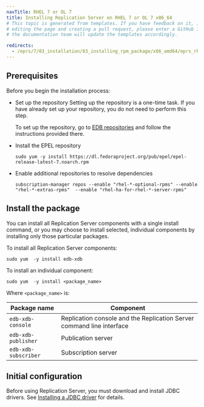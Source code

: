 ```yaml
---
navTitle: RHEL 7 or OL 7
title: Installing Replication Server on RHEL 7 or OL 7 x86_64
# This topic is generated from templates. If you have feedback on it, instead of
# editing the page and creating a pull request, please enter a GitHub issue and
# the documentation team will update the templates accordingly.

redirects:
  - /eprs/7/03_installation/03_installing_rpm_package/x86_amd64/eprs_rhel7_x86
---
```


## Prerequisites

Before you begin the installation process:

- Set up the repository
  Setting up the repository is a one-time task. If you have already set up your repository, you do not need to perform this step.

  To set up the repository, go to [EDB repositories](https://www.enterprisedb.com/repos-downloads) and follow the instructions provided there.

- Install the EPEL repository

  ```shell
  sudo yum -y install https://dl.fedoraproject.org/pub/epel/epel-release-latest-7.noarch.rpm
  ```

- Enable additional repositories to resolve dependencies
  ```shell
  subscription-manager repos --enable "rhel-*-optional-rpms" --enable "rhel-*-extras-rpms"  --enable "rhel-ha-for-rhel-*-server-rpms"
  ```

## Install the package

You can install all Replication Server components with a single install command, or you may choose to install selected, individual components by installing only those particular packages.

To install all Replication Server components:

```shell
sudo yum  -y install edb-xdb
```

To install an individual component:

```shell
sudo yum  -y install <package_name>
```

Where `<package_name>` is:

| Package name         | Component                                                             |
| -------------------- | --------------------------------------------------------------------- |
| `edb-xdb-console`    | Replication console and the Replication Server command line interface |
| `edb-xdb-publisher`  | Publication server                                                    |
| `edb-xdb-subscriber` | Subscription server                                                   |

## Initial configuration

Before using Replication Server, you must download and install JDBC drivers. See [Installing a JDBC driver](/eprs/7/installing/installing_jdbc_driver) for details.
